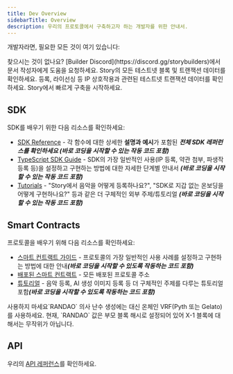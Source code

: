 ```yaml
---
title: Dev Overview
sidebarTitle: Overview
description: 우리의 프로토콜에서 구축하고자 하는 개발자를 위한 안내서.
---
```


개발자라면, 필요한 모든 것이 여기 있습니다:

<Tip>
  찾으시는 것이 없나요? [Builder Discord](https://discord.gg/storybuilders)에서 문서 작성자에게 도움을 요청하세요.
</Tip>

<CardGroup cols={3}>
  <Card title="Testnet Block Explorer" href="https://aeneid.storyscan.io" icon="house">
    Story의 모든 테스트넷 블록 및 트랜잭션 데이터를 확인하세요.
  </Card>

  <Card title="IP-related Explorer" href="https://aeneid.explorer.story.foundation" icon="user">
    등록, 라이선싱 등 IP 상호작용과 관련된 테스트넷 트랜잭션 데이터를 확인하세요.
  </Card>

  <Card title="Quickstart" href="/quickstart" icon="truck-fast">
    Story에서 빠르게 구축을 시작하세요.
  </Card>
</CardGroup>

## SDK

SDK를 배우기 위한 다음 리소스를 확인하세요:

* [SDK Reference](/sdk-reference) - 각 함수에 대한 상세한 **설명과 예시**가 포함된 ***전체 SDK 레퍼런스를 확인하세요 (바로 코딩을 시작할 수 있는 작동 코드 포함)***
* [TypeScript SDK Guide](/developers/typescript-sdk/overview) - SDK의 가장 일반적인 사용(IP 등록, 약관 첨부, 파생작 등록 등)을 설정하고 구현하는 방법에 대한 자세한 단계별 안내서 ***(바로 코딩을 시작할 수 있는 작동 코드 포함)***
* [Tutorials](/developers/tutorials/overview) - "Story에서 음악을 어떻게 등록하나요?", "SDK로 지갑 없는 온보딩을 어떻게 구현하나요?" 등과 같은 더 구체적인 외부 주제/튜토리얼 ***(바로 코딩을 시작할 수 있는 작동 코드 포함)***

## Smart Contracts

프로토콜을 배우기 위해 다음 리소스를 확인하세요:

* [스마트 컨트랙트 가이드](/developers/smart-contracts-guide/overview) - 프로토콜의 가장 일반적인 사용 사례를 설정하고 구현하는 방법에 대한 안&#xB0B4;***(바로 코딩을 시작할 수 있도록 작동하는 코드 포함)***
* [배포된 스마트 컨트랙트](/developers/deployed-smart-contracts) - 모든 배포된 프로토콜 주소
* [튜토리얼](/developers/tutorials/overview) - 음악 등록, AI 생성 이미지 등록 등 더 구체적인 주제를 다루는 튜토리얼 포&#xD568;***(바로 코딩을 시작할 수 있도록 작동하는 코드 포함)***

<Warning>
  사용하지 마세요`RANDAO` 의사 난수 생성에는 대신 온체인 VRF(Pyth 또는 Gelato)를 사용하세요. 현재, `RANDAO` 값은 부모 블록 해시로 설정되어 있어 X-1 블록에 대해서는 무작위가 아닙니다.
</Warning>

## API

우리의 [API 레퍼런스](/api-reference)를 확인하세요.
